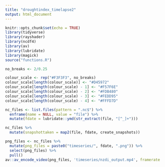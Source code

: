 ```yaml
---
title: "droughtindex_timelapse2"
output: html_document
---
```




```r
knitr::opts_chunk$set(echo = TRUE)
library(tidyverse)
library(rayshader)
library(ncdf4)
library(av)
library(lubridate)
library(magick)
source("functions.R")

no_breaks <- 2/0.25

colour_scale <- rep("#F3F3F3", no_breaks)
colour_scale[length(colour_scale)] <- "#D45972"
colour_scale[length(colour_scale) - 1] <- "#F57F6E"
colour_scale[length(colour_scale) - 2] <- "#FDB480"
colour_scale[length(colour_scale) - 3] <- "#FEDD95"
colour_scale[length(colour_scale) - 4] <- "#FFFD7D"

```


```r
nc_files <- list.files(pattern = ".nc$") %>% 
  enframe(name = NULL, value = "file") %>% 
  mutate(fdate = lubridate::ymd(str_extract(file, "[^_]+")))
```

```r
nc_files %>% 
  mutate(snapshottaken = map2(file, fdate, create_snapshots))
```


```r

png_files <- nc_files %>% 
  mutate(png_files = paste0("timeseries/", fdate, ".png")) %>% 
  select(png_files) %>% 
  pull()
av::av_encode_video(png_files, 'timeseries/nzdi_output.mp4', framerate = 1)
```


